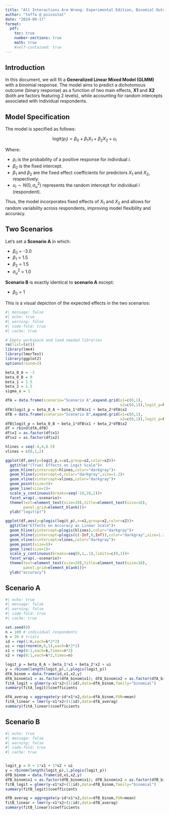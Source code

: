 ```yaml
---
title: "All Interactions Are Wrong: Experimental Edition, Binomial Outcomes"
author: "toffa @ psicostat"
date: "2024-09-17"
format: 
  pdf:
    toc: true
    number-sections: true
    math: true
    #self-contained: true
---
```


## Introduction

In this document, we will fit a **Generalized Linear Mixed Model (GLMM)** with a binomial response. The model aims to predict a dichotomous outcome (binary response) as a function of two main effects, **X1** and **X2** (both are factors featuring 2 levels), while accounting for random intercepts associated with individual respondents.

## Model Specification

The model is specified as follows:

$$
\text{logit}(p_{i}) = \beta_0 + \beta_1 X_1 + \beta_2 X_2 + u_i
$$

Where:

- $p_{i}$ is the probability of a positive response for individual $i$.
- $\beta_0$ is the fixed intercept.
- $\beta_1$ and $\beta_2$ are the fixed effect coefficients for predictors $X_1$ and $X_2$, respectively.
- $u_i \sim N(0, \sigma^2_u)$ represents the random intercept for individual $i$ (respondent).

Thus, the model incorporates fixed effects of $X_1$ and $X_2$ and allows for random variability across respondents, improving model flexibility and accuracy.

## Two Scenarios

Let's set a **Scenario A** in which:

- $\beta_0$ = -3.0
- $\beta_1$ = 1.5
- $\beta_2$ = 1.5
- $\sigma^2_u$ = 1.0

**Scenario B** is exactly identical to **scenario A** except:

- $\beta_0$ = 1

This is a visual depiction of the expected effects in the two scenarios:

```r
#| message: false
#| echo: true
#| warning: false
#| code-fold: true
#| cache: true

# Empty workspace and load needed libraries
rm(list=ls())
library(lme4)
library(lmerTest)
library(ggplot2)
options(round=3)

beta_0_A = -3
beta_0_B = 0
beta_1 = 1.5
beta_2 = 1.5
sigma_u = 1

dfA = data.frame(scenario="Scenario A",expand.grid(x1=c(0,1),
                                                   x2=c(0,1)),logit_p=NA)
dfA$logit_p = beta_0_A + beta_1*dfA$x1 + beta_2*dfA$x2
dfB = data.frame(scenario="Scenario B",expand.grid(x1=c(0,1),
                                                   x2=c(0,1)),logit_p=NA)
dfB$logit_p = beta_0_B + beta_1*dfB$x1 + beta_2*dfB$x2
df = rbind(dfA,dfB)
df$x1 = as.factor(df$x1)
df$x2 = as.factor(df$x2)

hlines = seq(-4,4,0.5)
vlines = c(0,1,2)

ggplot(df,aes(y=logit_p,x=x1,group=x2,color=x2))+
  ggtitle("(True) Effects on Logit Scale")+
  geom_hline(yintercept=hlines,color="darkgray")+
  geom_hline(yintercept=0,color="darkgray",size=1.2)+
  geom_vline(xintercept=vlines,color="darkgray")+
  geom_point(size=5)+
  geom_line(size=1)+
  scale_y_continuous(breaks=seq(-10,10,1))+
  facet_wrap(.~scenario)+
  theme(text=element_text(size=20),title=element_text(size=16),
        panel.grid=element_blank())+
  ylab("logit(p)")

ggplot(df,aes(y=plogis(logit_p),x=x1,group=x2,color=x2))+
  ggtitle("Effects on Accuracy as Linear Scale")+
  geom_hline(yintercept=plogis(hlines),color="darkgray")+
  geom_hline(yintercept=plogis(c(-Inf,0,Inf)),color="darkgray",size=1.2)+
  geom_vline(xintercept=vlines,color="darkgray")+
  geom_point(size=5)+
  geom_line(size=1)+
  scale_y_continuous(breaks=seq(0,1,.1),limits=c(0,1))+
  facet_wrap(.~scenario)+
  theme(text=element_text(size=20),title=element_text(size=16),
        panel.grid=element_blank())+
  ylab("accuracy")
```

## Scenario A

```r
#| echo: true
#| message: false
#| warning: false
#| code-fold: true
#| cache: true

set.seed(0)
n = 100 # individual respondents 
k = 20 # trials 
id = rep(1:n,each=k*2*2)
ui = rep(rnorm(n,0,1),each=k*2*2)
x1 = rep(0:1,each=k,times=n*2)
x2 = rep(0:1,each=k*2,times=n)

logit_p = beta_0_A + beta_1*x1 + beta_2*x2 + ui
y = rbinom(length(logit_p),1,plogis(logit_p))
dfA_binom = data.frame(id,x1,x2,y)
dfA_binom$x1 = as.factor(dfA_binom$x1); dfA_binom$x2 = as.factor(dfA_binom$x2)
fitA_logit = glmer(y~x1*x2+(1|id),data=dfA_binom,family="binomial")
summary(fitA_logit)$coefficients

dfA_averag = aggregate(y~id*x1*x2,data=dfA_binom,FUN=mean)
fitA_linear = lmer(y~x1*x2+(1|id),data=dfA_averag)
summary(fitA_linear)$coefficients

```


## Scenario B

```r
#| echo: true
#| message: false
#| warning: false
#| code-fold: true
#| cache: true


logit_p = 0 + 1*x1 + 1*x2 + ui
y = rbinom(length(logit_p),1,plogis(logit_p))
dfB_binom = data.frame(id,x1,x2,y)
dfB_binom$x1 = as.factor(dfB_binom$x1); dfB_binom$x2 = as.factor(dfB_binom$x2)
fitB_logit = glmer(y~x1*x2+(1|id),data=dfB_binom,family="binomial")
summary(fitB_logit)$coefficients

dfB_averag = aggregate(y~id*x1*x2,data=dfB_binom,FUN=mean)
fitB_linear = lmer(y~x1*x2+(1|id),data=dfB_averag)
summary(fitB_linear)$coefficients

```

